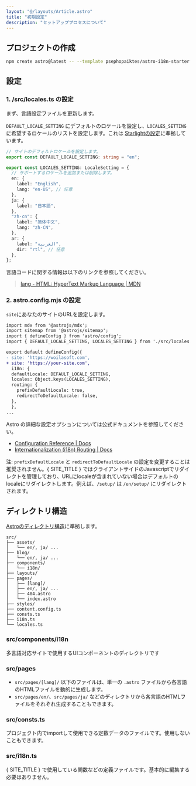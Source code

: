 ```yaml
---
layout: "@/layouts/Article.astro"
title: "初期設定"
description: "セットアッププロセスについて"
---
```


<PageHeadline title={frontmatter.title} />



## プロジェクトの作成

```sh
npm create astro@latest -- --template psephopaiktes/astro-i18n-starter
```



## 設定

### 1. /src/locales.ts の設定

まず、言語設定ファイルを更新します。

`DEFAULT_LOCALE_SETTING` にデフォルトのロケールを設定し、`LOCALES_SETTING` に希望するロケールのリストを設定します。これは [Starlightの設定](https://starlight.astro.build/reference/configuration/#locales)に準拠しています。

```ts
// サイトのデフォルトロケールを設定します。
export const DEFAULT_LOCALE_SETTING: string = "en";

export const LOCALES_SETTING: LocaleSetting = {
  // サポートするロケールを追加または削除します。
  en: {
    label: "English",
    lang: "en-US", // 任意
  },
  ja: {
    label: "日本語",
  },
  "zh-cn": {
    label: "简体中文",
    lang: "zh-CN",
  },
  ar: {
    label: "العربية",
    dir: "rtl", // 任意
  },
};
```

言語コードに関する情報は以下のリンクを参照してください。

> [lang - HTML: HyperText Markup Language | MDN](https://developer.mozilla.org/en-US/docs/Web/HTML/Global_attributes/lang)

### 2. astro.config.mjs の設定

`site`にあなたのサイトのURLを設定します。

```diff
import mdx from '@astrojs/mdx';
import sitemap from '@astrojs/sitemap';
import { defineConfig } from 'astro/config';
import { DEFAULT_LOCALE_SETTING, LOCALES_SETTING } from './src/locales';

export default defineConfig({
- site: 'https://woilasoft.com',
+ site: 'https://your-site.com',
  i18n: {
  defaultLocale: DEFAULT_LOCALE_SETTING,
  locales: Object.keys(LOCALES_SETTING),
  routing: {
    prefixDefaultLocale: true,
    redirectToDefaultLocale: false,
  },
  },
...
```

Astro の詳細な設定オプションについては公式ドキュメントを参照してください。

* [Configuration Reference | Docs](https://docs.astro.build/en/reference/configuration-reference/)
* [Internationalization (i18n) Routing | Docs](https://docs.astro.build/en/guides/internationalization/#configure-i18n-routing)

注: `prefixDefaultLocale` と `redirectToDefaultLocale` の設定を変更することは推奨されません。{ SITE_TITLE } ではクライアントサイドのJavascriptでリダイレクトを管理しており、URLにlocaleが含まれていない場合はデフォルトのlocaleにリダイレクトします。例えば、`/setup/` は `/en/setup/` にリダイレクトされます。



## ディレクトリ構造

[Astroのディレクトリ構造](https://docs.astro.build/en/basics/project-structure/)に準拠します。

```text
src/
├── assets/
│   └── en/, ja/ ...
├── blog/
│   └── en/, ja/ ...
├── components/
│   └── i18n/
├── layouts/
├── pages/
│   ├── [lang]/
│   ├── en/, ja/ ...
│   ├── 404.astro
│   └── index.astro
├── styles/
├── content.config.ts
├── consts.ts
├── i18n.ts
└── locales.ts
```

### src/components/i18n
多言語対応サイトで使用するUIコンポーネントのディレクトリです

### src/pages
- `src/pages/[lang]/` 以下のファイルは、単一の `.astro` ファイルから各言語のHTMLファイルを動的に生成します。
- `src/pages/en/`、`src/pages/ja/` などのディレクトリから各言語のHTMLファイルをそれぞれ生成することもできます。

### src/consts.ts
プロジェクト内でimportして使用できる定数データのファイルです。使用しないこともできます。

### src/i18n.ts
{ SITE_TITLE } で使用している関数などの定義ファイルです。基本的に編集する必要はありません。
